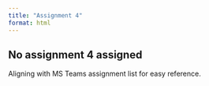---
title: "Assignment 4"
format: html
---

## No assignment 4 assigned

Aligning with MS Teams assignment list for easy reference.
